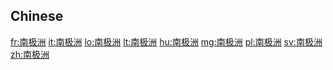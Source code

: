 {{also|南極洲}}
==Chinese==
{{zh-see|南極洲}}

[[fr:南极洲]]
[[it:南极洲]]
[[lo:南极洲]]
[[lt:南极洲]]
[[hu:南极洲]]
[[mg:南极洲]]
[[pl:南极洲]]
[[sv:南极洲]]
[[zh:南极洲]]